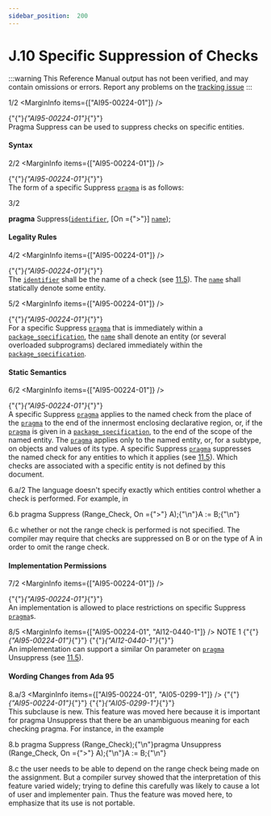 ```yaml
---
sidebar_position:  200
---
```


# J.10 Specific Suppression of Checks

:::warning
This Reference Manual output has not been verified,
and may contain omissions or errors.
Report any problems on the [tracking issue](https://github.com/ada-lang-io/ada-lang-io/issues/20)
:::


<MarginText>1/2</MarginText>
<MarginInfo items={["AI95-00224-01"]} /><p>{"{"}<em>{"AI95-00224-01"}</em>{"}"} <br />Pragma Suppress can be used to suppress checks on specific entities. <br /></p>


#### Syntax

<MarginText>2/2</MarginText>
<MarginInfo items={["AI95-00224-01"]} /><p>{"{"}<em>{"AI95-00224-01"}</em>{"}"} <br />The form of a specific Suppress <code><a href="../AA-2/AA-2.8#S0019">pragma</a></code> is as follows: <br /></p>

<MarginText>3/2</MarginText>
<p>  <strong>pragma</strong> Suppress(<code><a href="../AA-2/AA-2.3#S0002">identifier</a></code>, [On ={">"}] <code><a href="../AA-4/AA-4.1#S0091">name</a></code>); <br /></p>


#### Legality Rules

<MarginText>4/2</MarginText>
<MarginInfo items={["AI95-00224-01"]} /><p>{"{"}<em>{"AI95-00224-01"}</em>{"}"} <br />The <code><a href="../AA-2/AA-2.3#S0002">identifier</a></code> shall be the name of a check (see <a href="../AA-11/AA-11.5">11.5</a>). The <code><a href="../AA-4/AA-4.1#S0091">name</a></code> shall statically denote some entity.<br /></p>

<MarginText>5/2</MarginText>
<MarginInfo items={["AI95-00224-01"]} /><p>{"{"}<em>{"AI95-00224-01"}</em>{"}"} <br />For a specific Suppress <code><a href="../AA-2/AA-2.8#S0019">pragma</a></code> that is immediately within a <code><a href="../AA-7/AA-7.1#S0230">package_specification</a></code>, the <code><a href="../AA-4/AA-4.1#S0091">name</a></code> shall denote an entity (or several overloaded subprograms) declared immediately within the <code><a href="../AA-7/AA-7.1#S0230">package_specification</a></code>. <br /></p>


#### Static Semantics

<MarginText>6/2</MarginText>
<MarginInfo items={["AI95-00224-01"]} /><p>{"{"}<em>{"AI95-00224-01"}</em>{"}"} <br />A specific Suppress <code><a href="../AA-2/AA-2.8#S0019">pragma</a></code> applies to the named check from the place of the <code><a href="../AA-2/AA-2.8#S0019">pragma</a></code> to the end of the innermost enclosing declarative region, or, if the <code><a href="../AA-2/AA-2.8#S0019">pragma</a></code> is given in a <code><a href="../AA-7/AA-7.1#S0230">package_specification</a></code>, to the end of the scope of the named entity. The <code><a href="../AA-2/AA-2.8#S0019">pragma</a></code> applies only to the named entity, or, for a subtype, on objects and values of its type. A specific Suppress <code><a href="../AA-2/AA-2.8#S0019">pragma</a></code> suppresses the named check for any entities to which it applies (see <a href="../AA-11/AA-11.5">11.5</a>). Which checks are associated with a specific entity is not defined by this document.<br /></p>

<MarginText>6.a/2</MarginText>
<Admonition type="aarm" aarm="discussion" title="Discussion: ">
<strong></strong>The language doesn't specify exactly which entities control whether a check is performed. For example, in <br /></Admonition>

<MarginText>6.b</MarginText>
<CodeBlock language="ada">
pragma Suppress (Range_Check, On ={">"} A);{"\n"}A := B;{"\n"}

</CodeBlock>
<MarginText>6.c</MarginText>
<Admonition type="aarm" aarm="note" title="Note: ">
whether or not the range check is performed is not specified. The compiler may require that checks are suppressed on B or on the type of A in order to omit the range check. <br /></Admonition>


#### Implementation Permissions

<MarginText>7/2</MarginText>
<MarginInfo items={["AI95-00224-01"]} /><p>{"{"}<em>{"AI95-00224-01"}</em>{"}"} <br />An implementation is allowed to place restrictions on specific Suppress <code><a href="../AA-2/AA-2.8#S0019">pragma</a></code>s. <br /></p>

<MarginText>8/5</MarginText>
<MarginInfo items={["AI95-00224-01", "AI12-0440-1"]} /><Admonition type="aarm" aarm="note" title="Note: ">
NOTE 1   {"{"}<em>{"AI95-00224-01"}</em>{"}"} {"{"}<em>{"AI12-0440-1"}</em>{"}"} <br />An implementation can  support a similar On parameter on <code><a href="../AA-2/AA-2.8#S0019">pragma</a></code> Unsuppress (see <a href="../AA-11/AA-11.5">11.5</a>). <br /></Admonition>


#### Wording Changes from Ada 95

<MarginText>8.a/3</MarginText>
<MarginInfo items={["AI95-00224-01", "AI05-0299-1"]} /><Admonition type="aarm" aarm="note" title="Note: ">
{"{"}<em>{"AI95-00224-01"}</em>{"}"} {"{"}<em>{"AI05-0299-1"}</em>{"}"} <br />This subclause is new. This feature was moved here because it is important for pragma Unsuppress that there be an unambiguous meaning for each checking pragma. For instance, in the example <br /></Admonition>

<MarginText>8.b</MarginText>
<CodeBlock language="ada">
pragma Suppress (Range_Check);{"\n"}pragma Unsuppress (Range_Check, On ={">"} A);{"\n"}A := B;{"\n"}

</CodeBlock>
<MarginText>8.c</MarginText>
<Admonition type="aarm" aarm="note" title="Note: ">
the user needs to be able to depend on the range check being made on the assignment. But a compiler survey showed that the interpretation of this feature varied widely; trying to define this carefully was likely to cause a lot of user and implementer pain. Thus the feature was moved here, to emphasize that its use is not portable. <br /></Admonition>

